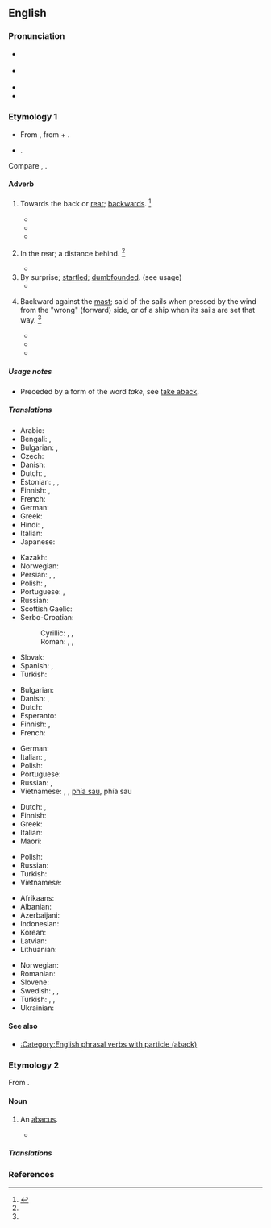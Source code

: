 ==English==

===Pronunciation===
* {{a|RP}} {{IPA|en|/əˈbæk/}}
* {{a|GenAm}} {{IPA|en|/əˈbæk/}}
* {{audio|en|en-us-aback.ogg|Audio (US)}}
* {{rhymes|en|æk}}

===Etymology 1===
* From {{inh|en|enm|abak}}, from {{der|en|ang|on||at, on, or toward}} + {{m|ang|bæc||back}}.
* {{affix|en|a-|gloss1=towards|back|gloss2=back}}.

Compare {{cog|fy|tebek||aback|pos=adverb|lit=to/at back}}, {{cog|sv|tillbaka}} {{gloss|idem.}}.

====Adverb====
{{en-adv|-}}

# {{lb|en|archaic}} Towards the back or [[rear]]; [[backwards]]. {{defdate|First attested prior to 1150.}}<ref name=SOED>{{R:SOED5|page=2}}</ref>
#* {{quote-book|en|author=[[w:Geoffrey Chaucer|Geoffrey Chaucer]]|passage=Therewith '''aback''' she started.}}
#* {{quote-book|en|year=1815|author=David Laurie|title=A Treatise on Finance, under which, the General Interests of the British Empire are Illustrated|location=Glasgow|publisher=Chapman|page=322|pageurl=https://books.google.com/books?id=Ym1NAAAAYAAJ&pg=PA322|passage=The mild, though licentious reign, of Louis the Sixteenth, threw France far '''aback''', in her ambitious career; but it gave birth to that revolution, wherein, her warlike propensities and territorial resources were unfolded with tenfold efficacy.}}
#* {{quote-book|en|year=1889|author=William Morris|title=A Tale of the House of the Wolfings and All the Kindreds of the Mark|location=London|publisher=Reeves & Turner|page=31|pageurl=https://books.google.com/books?id=Bjc1AAAAMAAJ&pg=PA31|passage=Then stopped, and bounded '''aback''', and away as if in fear, / That I saw her no more; then I wondered though sitting close anear / Was a she-wolf great and grisly.}}
# {{lb|en|archaic}} In the rear; a distance behind. {{defdate|First attested prior to 1150.}}<ref name=SOED/>
#: {{rfquotek|lang=en|Knolles}}
#* {{quote-book|en|year=1840|chapter=Proceedings of an Inquiry held at plantation Reliance, in the county of Essequibo|title=Papers Relative to the West Indies, 1841: British Guiana|location=London|publisher=H.M.S.O.|year_published=1841|page=201|pageurl=https://books.google.com/books?id=VXFbAAAAQAAJ&pg=PA201|passage=There are so many canes upon Reliance that the labourers could not cut those '''aback''', as they prefer cutting those in front. The cane fields '''aback''' were in cultivation last year.}}
# By surprise; [[startled]]; [[dumbfounded]]. (see usage)
#* {{quote-book|en|year=1808|title=The Post-Captain: A View of Naval Society and Manners|edition=3rd|location=London|publisher=Thomas Tegg|page=165|pageurl=https://books.google.com/books?id=TOw1AQAAMAAJ&pg=PA165|passage=I would rather board a hundred of the enemy's frigates, than steer my boat into a fleet of modest women, for a modest woman never fails to take me '''aback'''.}}
# {{lb|en|nautical}} Backward against the [[mast]]; said of the sails when pressed by the wind from the "wrong" (forward) side, or of a ship when its sails are set that way. {{defdate|First attested in the late 17<sup>th</sup> century.}}<ref name=SOED/>
#* {{quote-book|en|year=1757|author=Charles Fearne|title=The Trial of the Honourable Admiral John Byng, at a Court Martial|location=London|publisher=Manby, et al|page=89|pageurl=https://books.google.com/books?id=qyRDAAAAcAAJ&pg=PA89|passage=''Q.'' Was not the ''Trident'' at that time '''aback''' with one or more Top-sails? ''A.'' To the best of my Knowledge she had both Top-sails '''aback'''.}}
#* {{quote-book|en|year=1841|author=Benjamin J. Totten|title=Naval Text-book|location=Boston|publisher=Little & Brown|page=144|pageurl=https://books.google.com.au/books?id=w0VJAAAAYAAJ&pg=PA144|passage=As the anchor fetches her up, she will swing head to wind, bringing the head sails '''aback'''.}}
#* {{quote-book|en|year=2001|author=Russell Drumm|title=The Barque of Saviors|publisher=Houghton Mifflin|page=91|pageurl=https://books.google.com/books?id=NV2qz1dV5cQC&lpg=PT264&pg=PT110|passage=Then the sails on the mainmast were backing and we started getting stern way. ''Eagle'' was caught '''aback'''.}}

=====Usage notes=====
* {{sense|by surprise}} Preceded by a form of the word ''take'', see [[take aback]].

=====Translations=====
{{trans-top|backwards}}
* Arabic: {{t|ar|إِلَى اَلْخَلْف}}
* Bengali: {{t|bn|পেছন দিকে|sc=Beng}}, {{t+|bn|অবাক}}
* Bulgarian: {{t+|bg|назад}}, {{t+|bg|заднишком}}
* Czech: {{t+|cs|zpět}}
* Danish: {{t|da|baglæns}}
* Dutch: {{t+|nl|achterwaarts}}, {{t+|nl|rugwaarts}}
* Estonian: {{t+|et|tagasi}}, {{t|et|tagaspidi}}, {{t|et|tagurpidi}}
* Finnish: {{t+|fi|takaisin}}, {{t+|fi|taaksepäin}}
* French: {{t+|fr|en arrière}}
* German: {{t+|de|rückwärts}}
* Greek: {{t|el|προς τα πίσω}}
* Hindi: {{t|hi|पीछ॓ की ओर}} {{qualifier|archaic}}, {{t|hi|बोचक्क|tr=bochakk|sc=Deva}}
* Italian: {{t+|it|indietro}}
* Japanese: {{t+|ja|後方|alt=後方へ|tr=kōhō e}}
{{trans-mid}}
* Kazakh: {{t+|kk|артқа}}
* Norwegian: {{t+|no|bakk}}
* Persian: {{t|fa|جاخوردن}}, {{t+|fa|یکه خوردن}}, {{t|fa|غافلگیرشدن}}
* Polish: {{t+|pl|wstecz}}, {{t|pl|do tyłu}}
* Portuguese: {{t+|pt|atrás}}, {{t+|pt|para}} {{t+|pt|trás}}
* Russian: {{t+|ru|наза́д}}
* Scottish Gaelic: {{t|gd|air ais}}
* Serbo-Croatian:
*: Cyrillic: {{t|sh|уназад}}, {{t|sh|назад}}, {{t|sh|натраг}}
*: Roman: {{t+|sh|unazad}}, {{t+|sh|nazad}}, {{t+|sh|natrag}}
* Slovak: {{t|sk|naspäť}}
* Spanish: {{t+|es|atrás}}, {{t|es|hacia atrás}}
* Turkish: {{t|tr|geriye}}
{{trans-bottom}}

{{trans-top|in the rear}}
* Bulgarian: {{t+|bg|отзад}}
* Danish: {{t|da|bagi}}, {{t|da|bagved}}
* Dutch: {{t+|nl|achteraan}}
* Esperanto: {{t|eo|malantaŭen}}
* Finnish: {{t+|fi|takana}}, {{t+|fi|perässä}}
* French: {{t+|fr|derrière}}
{{trans-mid}}
* German: {{t+|de|hinten}}
* Italian: {{t+|it|dietro}}, {{t+|it|di}} {{t+|it|dietro}}
* Polish: {{t+|pl|z tyłu}}
* Portuguese: {{t+|pt|atrás}}
* Russian: {{t+|ru|сза́ди}}, {{t+|ru|позади́}}
* Vietnamese: {{t+|vi|đằng sau}}, {{t|vi|lùi lại}}, {{t+|vi|trở lại}} [[phía sau]], {{t+|vi|về}} phía sau
{{trans-bottom}}

{{trans-top|said of sails pressed backward}}
* Dutch: {{t+|nl|bak}}, {{t|nl|met een kopwind}}
* Finnish: {{t+|fi|pakki|alt=pakilla}}
* Greek: {{t|el|προς τα πίσω}}
* Italian: {{t+|it|a}} {{t+|it|collo}}
* Maori: {{t|mi|kōpio}}
{{trans-mid}}
* Polish: {{t|pl|bieg wsteczny}}
* Russian: {{t|ru|[[про́тив]] [[ве́тра]]}}
* Turkish: {{t|tr|pupada}}
* Vietnamese: {{t-check|vi|[[bị]] [[thổi]] [[ép]] [[vào]] [[cột]] [[buồm]]}} {{attention|vi|2=was "[[bị]] [[thổi]] [[ép]] [[vào]] [[cột]] [[buồm]]" - assumed sum-of-parts; if an idiom, remove the wikilinks to the individual words. see [[User:Kephir/gadgets/xte#Translation_fixing]]}}
{{trans-bottom}}

{{checktrans-top}}
* Afrikaans: {{t-check|af|agtar}}
* Albanian: {{t+check|sq|prapa}}
* Azerbaijani: {{t-check|az|geriyә}}
* Indonesian: {{t+check|id|mundur}}
* Korean: {{t+check|ko|거꾸로|sc=Kore}}
* Latvian: {{t-check|lv|atpakaļ}}
* Lithuanian: {{t-check|lt|atbulomis}}
{{trans-mid}}
* Norwegian: {{t-check|no|baklengs}}
* Romanian: {{t+check|ro|înapoi}}
* Slovene: {{t+check|sl|Nazaj}}
* Swedish: {{t+check|sv|bakåt}}, {{t-check|sv|[[back]]: [[baxna]]}} {{attention|sv|2=was "[[back]]: [[baxna]]" - assumed sum-of-parts; if an idiom, remove the wikilinks to the individual words. see [[User:Kephir/gadgets/xte#Translation_fixing]]}}, {{t+check|sv|häpna}}
* Turkish: {{t-check|tr|geriye}}, {{t-check|tr|arkaya}}, {{t-check|tr|arka tarafa}}
* Ukrainian: {{t-check|uk|тому|sc=Cyrl}}
{{trans-bottom}}

====See also====
* [[:Category:English phrasal verbs with particle (aback)]]

===Etymology 2===
From {{m|en|abacus}}.

====Noun====
{{en-noun}}

# {{lb|en|obsolete}} An [[abacus]].
#* {{quote-book|en|year=1604|author=Ben Jonson|authorlink=Ben Jonson|chapter=[[w:The Coronation Triumph|Part of the King's Entertainment in Passing to His Coronation]]|title=The Works of Ben Jonson|location=London|publisher=Printed by Thomas Hodgkin|year_published=1692|page=306|pageurl=https://books.google.com/books?id=Y1tdAAAAcAAJ&pg=PA306|passage=In the Centre, or midst of the Pegm, there was an '''Aback''', or Square, wherein this Elogy was written.}}

=====Translations=====
{{trans-see|abacus}}

===References===
<references/>